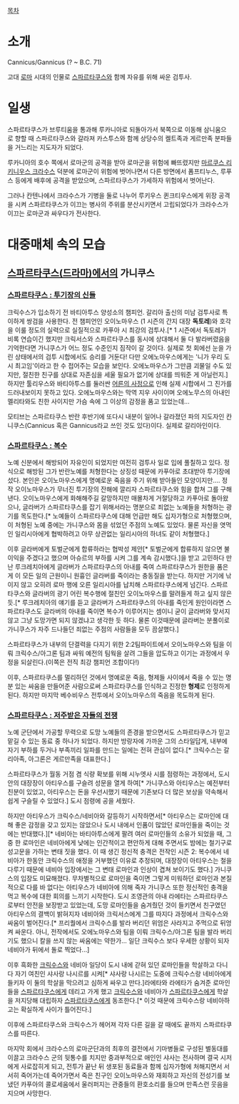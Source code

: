 [[목차]]
= 소개 =
Cannicus/Gannicus
(? ~ B.C. 71)

고대 [[로마]] 시대의 인물로 [[스파르타쿠스]]와 함께 자유를 위해 싸운 검투사.

= 일생 =
스파르타쿠스가 브루티움을 통과해 루카니아로 되돌아가서 북쪽으로 이동해 삼니움으로 향할 때 스파르타쿠스와 갈라져 카스투스와 함께 상당수의 켈트족과 게르만족 분파들을 거느리는 지도자가 되었다.

루카니아의 호수 쪽에서 로마군의 공격을 받아 로마군을 위험에 빠뜨렸지만 [[마르쿠스 리키니우스 크라수스]] 덕분에 로마군이 위험에 벗어나면서 다른 방면에서 폼프티누스, 루푸스 등에게 배후에 공격을 받았으며, 스파르타쿠스가 가세하자 위험에서 벗어난다.

그러나 칸텐나에서 크라수스가 기병을 둘로 나누어 루키우스 퀸크티우스에게 위장 공격을 시켜 스파르타쿠스가 이끄는 병사의 주위를 분산시키면서 고립되었다가 크라수스가 이끄는 로마군과 싸우다가 전사한다.

= 대중매체 속의 모습 =
== [[스파르타쿠스(드라마)]]에서의 가니쿠스 ==
=== [[스파르타쿠스 : 투기장의 신들]] ===
크릭수스가 입소하기 전 바티아투스 양성소의 챔피언. 갈리아 출신의 미남 검투사로 특이하게 쌍검을 사용한다. 전 챔피언인 오이노마우스 (1 시즌의 간지 대장 '''독토레''')와 호각을 이룰 정도의 실력으로 실질적으로 카푸아 시 최강의 검투사.[* 1 시즌에서 독토레가 비록 연습이긴 했지만 크릭서스와 스파르타쿠스를 동시에 상대해서 둘 다 발라버렸음을 기억한다면 가니쿠스가 어느 정도 수준인지 짐작이 갈 것이다. 실제로 첫 회에선 눈을 가린 상태에서의 검투 시합에서도 승리를 거둔다! 다만 오에노마우스에게는 '니가 우리 도시 최고임'이라고 한 수 접어주는 모습을 보인다. 오에노마우스가 그만큼 괴물일 수도 있지만, 절친한 친구를 상대로 자존심을 세울 필요가 없기에 상대를 띄워준 게 아닐런지.] 하지만 툴리우스와 바티아투스를 둘러싼 [[어른의 사정]]으로 인해 실제 시합에서 그 진가를 드러내보이지 못하고 있다. 오에노마우스와는 막역 지우 사이이며 오에노무스의 아내인 멜리타와도 친한 사이지만 가슴 속에 그 이상의 감정을 품고 있었는데...

모티브는 스파르타쿠스 반란 후반기에 또다시 내분이 일어나 갈라졌던 파의 지도자인 칸니쿠스(Cannicus 혹은 Gannicus라교 쓰인 것도 있다)이다. 실제로 갈리아인이다.

=== [[스파르타쿠스 : 복수]] ===
노예 신분에서 해방되어 자유인이 되었지만 여전히 검투사 일로 입에 풀칠하고 있다. 정식으로 해방된 그가 반란노예를 처형한다는 상징성 때문에 카푸아로 초대받아 투기장에 섰다. 본인은 오이노마우스에게 명예로운 죽음을 주기 위해 받아들인 모양이지만.... 정작 오이노마우스가 무너진 투기장의 잔해에 깔리자 스파르타쿠스와 힘을 합쳐 그를 구해낸다. 오이노마우스에게 화해해주길 갈망하지만 매몰차게 거절당하고 카푸아로 돌아왔으나, 글라버가 스파르타쿠스를 잡기 위해서라는 명분으로 죄없는 노예들을 처형하는 광기를 목도한다.[* 노예들이 스파르타쿠스에 대해 언급만 해도 십자가형으로 처형했으며, 이 처형된 노예 중에는 가니쿠스와 몸을 섞었던 주점의 노예도 있었다. 물론 자신을 엿먹인 일리시아에게 협박하려고 아무 상관없는 일리시아의 하녀도 같이 처형했다.]

이후 글라버에게 토벌군에게 합류하라는 협박성 제안[* 토벌군에게 합류하지 않으면 불이익을 주겠다고 했으며 아슈르의 부하를 시켜 그를 계속 감시했다.]을 받고 고민하다 만난 루크레치아에게 글라버가 스파르타쿠스의 아내를 죽여 스파르타쿠스가 원한을 품은 게 이 모든 일의 근원이니 원흉인 글라버를 죽이라는 충동질을 받는다. 하지만 거기에 낚이지 않고 오히려 로마 행에 오른 일리시아를 납치해 스파르타쿠스에게 넘긴다. 스파르타쿠스와 글라버의 광기 어린 복수행에 절친인 오이노마우스를 말려들게 하고 싶지 않은 듯.[* 루크레치아의 얘기를 듣고 글라버가 스파르타쿠스의 아내를 죽인게 원인이라면 스파르타쿠스도 글라버의 아내를 죽이면 복수가 이루어지는 셈이니 굳이 글라버와 맞서지 않고 그냥 도망가면 되지 않겠냐고 생각한 듯 하다. 물론 이것때문에 글라버는 분풀이로 가니쿠스가 자주 드나들던 죄없는 주점의 사람들을 모두 끔살했다.]

스파르타쿠스가 내부의 단결력을 다지기 위한 2:2팀파이트에서 오이노마우스와 팀을 이뤄 크릭수스/아그론 팀과 싸워 예전의 팀웍을 살려 그들을 압도하고 이기는 과정에서 우정을 되살린다.(이쪽은 전직 최강 챔피언 조합이다!)

이후, 스파르타쿠스를 멀리하던 것에서 명예로운 죽음, 형제들 사이에서 죽을 수 있는 명분 있는 싸움을 만들어준 사람으로써 스파르타쿠스를 인식하고 진정한 '''형제'''로 인정하게 된다. 하지만 마지막 베수비우스 전투에서 오이노마우스의 죽음을 목도하게 된다.

=== [[스파르타쿠스 : 저주받은 자들의 전쟁]] ===
노예 군단에서 가공할 무력으로 도망 노예들의 존경을 받으면서도 스파르타쿠스가 믿고 맡길 수 있는 동료 중 하나가 되었다. 하지만 방랑자에 가까운 그의 스타일답게, 내부에 자기 부하를 두거나 부족끼리 일파를 만드는 일에는 전혀 관심이 없다.[* 크릭수스는 갈리아족, 아그론은 게르만족을 대표한다.]

스파르타쿠스가 월동 거점 겸 식량 확보를 위해 시누엣사 시를 점령하는 과정에서, 도시 안의 대장장이 아티우스를 구슬려 성문을 열게 하여[* 가니쿠스와 아티우스는 예전부터 친분이 있었고, 아티우스는 돈을 우선시했기 때문에 기존보다 더 많은 보상을 약속해서 쉽게 구슬릴 수 있었다.] 도시 점령에 공을 세웠다.

하지만 아티우스가 크릭수스/네비아와 갈등하기 시작하면서[* 아티우스는 로마인에 대해 좋은 감정을 갖고 있지는 않았으나 도시 내에서 인품이 많았던 로마인들을 죽이는 것에는 반대했다.][* 네비아는 바티아투스에게 팔려 여러 로마인들의 소유가 되었을 때, 그 중 한 로마인은 네비아에게 낮에는 인간적이고 편안하게 대해 주면서도 밤에는 철기구로 성고문을 가하는 변태 짓을 했다. 이 때 생긴 정신적 충격은 전작인 시즌 2: 복수에서 네비아가 한동안 크릭수스의 애정을 거부했던 이유로 추정되며, 대장장이 아티우스는 철을 다루기 때문에 네비아 입장에서는 그 변태 로마인과 인상이 겹쳐 보이기도 했다.] 가니쿠스의 입장도 미묘해졌다. 무차별적으로 로마인을 죽이면 그렇게 미워하던 로마인과 본질적으로 다를 바 없다는 아티우스가 네비아에 의해 죽자 가니쿠스 또한 정신적인 충격을 먹고 복수에 대한 회의를 느끼기 시작한다. 도시 조영관의 아내 라에타는 스파르타쿠스로부터 안전을 보장받고 있었는데, 도망 로마인들을 숨겨줬던 것이 들키면서 친구였던 아티우스의 결백이 밝혀지자 네비아와 크릭서스에게 그를 따지다 과정에서 크릭수스와 싸움이 벌어진다.[* 프리퀄에서 크릭수스를 발라 버리던 위엄은 사라지고 주먹으로 뒤엉켜 싸운다. 아니, 전작에서도 오에노마우스와 팀을 이뤄 크릭수스/아그론 팀을 발라 버리기도 했으니 칼을 쓰지 않는 싸움에는 약한가... 일단 크릭수스 보다 우세한 상황이 되자 네비아가 뒤에서 돌로 찍었다...] 

이후 흑화한 [[크릭수스]]와 네비아 일당이 도시 내에 갇혀 있던 로마인들을 학살하고 다니다 자기 여친인 샤사랑 나시르를 시켜[* 샤사랑 나시르는 도중에 크릭수스랑 네비아에게 들키자 이 둘의 학살을 막으려고 심하게 싸우고 만다.]라에타와 라에타가 숨겨준 로마인들을 [[스파르타쿠스]]에게 데리고 가게 했고 [[크릭수스]]와 네비아가 [[스파르타쿠스]]에게 학살을 저지당해 대립하자 [[스파르타쿠스]]에게 동조한다.[* 이것 때문에 크릭수스랑 네비아하고는 확실하게 사이가 틀어진다.]

이후에 스파르타쿠스와 크릭수스가 헤어져 각자 다른 길을 갈 때에도 끝까지 스파르타쿠스를 따른다. 

마지막 회에서 크라수스의 로마군단과의 최후의 결전에서 기마병들로 구성된 별동대를 이끌고 크라수스 군의 뒷통수를 치지만 중과부적으로 애인인 샤사는 전사하며 결국 시저에게 사로잡히게 되고, 전투가 끝난 뒤 생포된 동료들과 함께 십자가형에 처해지면서 서서히 죽어가는데 죽어가면서 죽은 친구인 오이노마우스와 재회하고 자신의 전성기를 보냈던 카푸아의 콜로세움에서 울러퍼지는 관중들의 환호소리를 들으며 만족스런 웃음을 지으며 사망한다.
